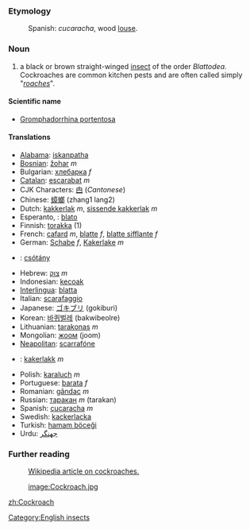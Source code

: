 ===Etymology===
:Spanish: ''cucaracha'', wood [[louse]].
===Noun===
#a black or brown straight-winged [[insect]] of the order ''Blattodea''. Cockroaches are common kitchen pests and are often called simply "''[[roach]]es''".

====Scientific name====
*[[Gromphadorrhina portentosa]]

====Translations====
*[[Alabama]]: [[iskanpatha]]
*[[Bosnian]]: [[žohar]] ''m''
*Bulgarian: [[хлебарка]] ''f''
*[[Catalan]]: [[escarabat]] ''m''
*CJK Characters: [[甴]] (''Cantonese'')
*Chinese: [[蟑螂]] (zhang1 lang2)
*Dutch: [[kakkerlak]] ''m'', [[sissende kakkerlak]] ''m''
*Esperanto, {{io}}: [[blato]]
*Finnish: [[torakka]] (1)
*French: [[cafard]] ''m'', [[blatte]] ''f'', [[blatte sifflante]] ''f''
*German: [[Schabe]] ''f'', [[Kakerlake]] ''m''
*{{hu}}: [[csótány]]
*Hebrew: [[צוק]] ''m''
*Indonesian: [[kecoak]]
*[[Interlingua]]: [[blatta]]
*Italian: [[scarafaggio]] {{m}}
*Japanese: [[ゴキブリ]] (gokiburi)
*Korean: [[바퀴벌레]] (bakwibeolre)
*Lithuanian: [[tarakonas]] ''m''
*Mongolian: [[жоом]] (joom)
*[[Neapolitan]]: [[scarrafóne]]
* {{no}}: [[kakerlakk]] ''m''
*Polish: [[karaluch]] ''m''
*Portuguese: [[barata]] ''f''
*Romanian: [[gândac]] ''m''
*Russian: [[таракан]] ''m'' (tarakan)
*Spanish: [[cucaracha]] ''m''
*Swedish: [[kackerlacka]]
*Turkish: [[hamam böceği]]
*Urdu: [[جهنگر]]

===Further reading===
:[[w:cockroach|Wikipedia article on cockroaches.]]

:[[image:Cockroach.jpg]]

[[Category:English insects]]

[[zh:Cockroach]]